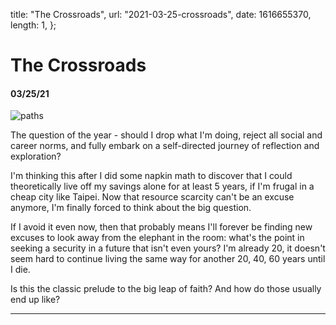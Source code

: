   title: "The Crossroads",
  url: "2021-03-25-crossroads",
  date: 1616655370,
  length: 1,
};

# The Crossroads

#### 03/25/21

![paths](/images/2021-03-25-crossroads/paths.jpg)

The question of the year - should I drop what I'm doing, reject all social and career norms, and fully embark on a self-directed journey of reflection and exploration?

I'm thinking this after I did some napkin math to discover that I could theoretically live off my savings alone for at least 5 years, if I'm frugal in a cheap city like Taipei. Now that resource scarcity can't be an excuse anymore, I'm finally forced to think about the big question.

If I avoid it even now, then that probably means I'll forever be finding new excuses to look away from the elephant in the room: what's the point in seeking a security in a future that isn't even yours? I'm already 20, it doesn't seem hard to continue living the same way for another 20, 40, 60 years until I die.

Is this the classic prelude to the big leap of faith? And how do those usually end up like?

---
